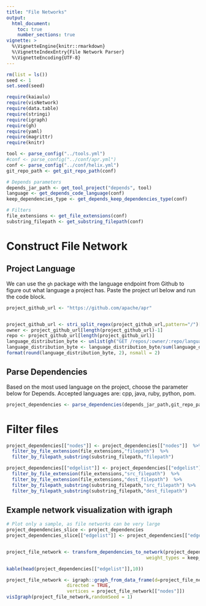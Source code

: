 ```yaml
---
title: "File Networks"
output: 
  html_document:
    toc: true
    number_sections: true
vignette: >
  %\VignetteEngine{knitr::rmarkdown}
  %\VignetteIndexEntry{File Network Parser}
  %\VignetteEncoding{UTF-8}
---
```


```r
rm(list = ls())
seed <- 1
set.seed(seed)
```

```r
require(kaiaulu)
require(visNetwork)
require(data.table)
require(stringi)
require(igraph)
require(gh)
require(yaml)
require(magrittr)
require(knitr)
```

```r
tool <- parse_config("../tools.yml")
#conf <- parse_config("../conf/apr.yml")
conf <- parse_config("../conf/helix.yml")
git_repo_path <- get_git_repo_path(conf)

# Depends parameters
depends_jar_path <- get_tool_project("depends", tool)
language <- get_depends_code_language(conf)
keep_dependencies_type <- get_depends_keep_dependencies_type(conf)

# Filters
file_extensions <- get_file_extensions(conf)
substring_filepath <- get_substring_filepath(conf)
```

# Construct File Network

## Project Language

We can use the `gh` package with the language endpoint from Github to figure out what language a project has. Paste the project url below and run the code block.

```r
project_github_url <- "https://github.com/apache/apr"


project_github_url <- stri_split_regex(project_github_url,pattern="/")[[1]]
owner <- project_github_url[length(project_github_url)-1]
repo <- project_github_url[length(project_github_url)]
language_distribution_byte <- unlist(gh("GET /repos/:owner/:repo/languages",owner=owner,repo=repo))
language_distribution_byte <- language_distribution_byte/sum(language_distribution_byte)
format(round(language_distribution_byte, 2), nsmall = 2)
```

## Parse Dependencies

Based on the most used language on the project, choose the parameter below for Depends. Accepted languages are: cpp, java, ruby, python, pom.

```r
project_dependencies <- parse_dependencies(depends_jar_path,git_repo_path,language=language)
```

# Filter files

```r
project_dependencies[["nodes"]] <- project_dependencies[["nodes"]]  %>%
  filter_by_file_extension(file_extensions,"filepath")  %>% 
  filter_by_filepath_substring(substring_filepath,"filepath")

project_dependencies[["edgelist"]] <- project_dependencies[["edgelist"]]  %>%
  filter_by_file_extension(file_extensions,"src_filepath")  %>% 
  filter_by_file_extension(file_extensions,"dest_filepath")  %>% 
  filter_by_filepath_substring(substring_filepath,"src_filepath") %>%
  filter_by_filepath_substring(substring_filepath,"dest_filepath")
```

## Example network visualization with igraph

```r
# Plot only a sample, as file networks can be very large 
project_dependencies_slice <- project_dependencies
project_dependencies_slice[["edgelist"]] <- project_dependencies[["edgelist"]][1:500]


project_file_network <- transform_dependencies_to_network(project_dependencies_slice,
                                                   weight_types = keep_dependencies_type)

kable(head(project_dependencies[["edgelist"]],10))

```


```r
project_file_network <- igraph::graph_from_data_frame(d=project_file_network[["edgelist"]],
                      directed = TRUE,
                      vertices = project_file_network[["nodes"]])
visIgraph(project_file_network,randomSeed = 1)
```

